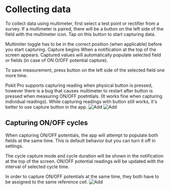 
# Collecting data

To collect data using multimeter, first select a test point or rectifier from a survey. If a multimeter is paired, there will be a button on the left side of the field with the multimeter icon. Tap on this button to start capturing data.

Multimiter toggle has to be in the correct position (when applicable) before you start capturing. Capture begins When a notification at the top of the screen appears. Captured values will automatically populate selected field or fields (in case of ON O/OFF potential capture).

To save measurement, press button on the left side of the selected field one more time.

<Callout>
 Pokit Pro supports capturing reading when physical button is pressed, however there is a bug that causes multimeter to restart after button is pressed when measuring ON/OFF poetntials. (It works fine when capturing individual readings).
 While capturing readings with button still works, it's better to use capture button in the app.
</Callout>


<ImageView>
  <Image src="/images/multimeter/9.6.png" alt="Add" width={300} height={300} />
  <Image src="/images/multimeter/9.7.png" alt="Add" width={300} height={300} />
</ImageView>

## Capturing ON/OFF cycles
When capturing ON/OFF potentials, the app will attempt to populate both fields at the same time. This is default behavior but you can turn it off in settings.

The cycle capture mode and cycle duration will be shown in the notification at the top of the screen. ON/OFF potential readings will be updated with the interval of selected cycle time.

<Callout>
 In order to capture ON/OFF potentials at the same time, they both have to be assigned to the same reference cell.
</Callout>

<ImageView>
  <Image src="/images/multimeter/9.8.png" alt="Add" width={300} height={300} />
</ImageView>

